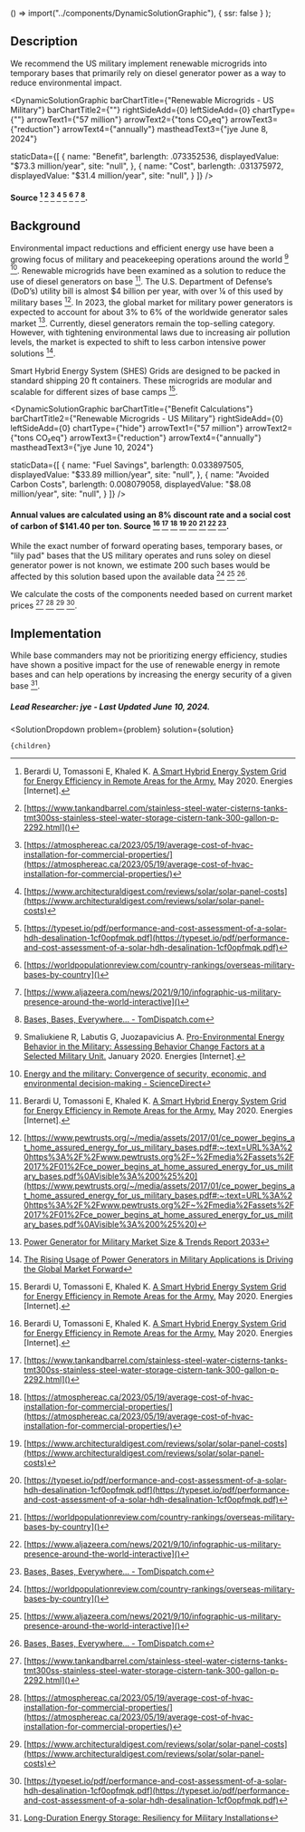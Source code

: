 

  () => import("../components/DynamicSolutionGraphic"),
  { ssr: false }
);



## Description

We recommend the US military implement renewable microgrids into temporary bases that primarily rely on diesel generator power as a way to reduce environmental impact.

<DynamicSolutionGraphic
  barChartTitle={"Renewable Microgrids - US Military"}
  barChartTitle2={""}
  rightSideAdd={0}
  leftSideAdd={0}
  chartType={""}
  arrowText1={"57 million"}
  arrowText2={"tons CO₂eq"}
  arrowText3={"reduction"}
  arrowText4={"annually"}
  mastheadText3={"jye June 8, 2024"}
  
  
  staticData={[
    {
      name: "Benefit",
      barlength: .073352536,
      displayedValue: "$73.3 million/year",
      site: "null",
    },
    {
      name: "Cost",
      barlength: .031375972,
      displayedValue: "$31.4 million/year",
      site: "null",
    }
  ]}
/>

#### Source [^"1"] [^"20"] [^"19"] [^"14"] [^"18"] [^"21"] [^"22"] [^"7"].


## Background

Environmental impact reductions and efficient energy use have been a growing focus of military and peacekeeping operations around the world [^"2"] [^"5"]. Renewable microgrids have been examined as a solution to reduce the use of diesel generators on base [^"1"]. The U.S. Department of Defense’s (DoD’s) utility bill is almost $4 billion per year, with over ¼ of this used by military bases [^"6"]. In 2023, the global market for military power generators is expected to account for about 3% to 6% of the worldwide generator sales market [^"8"]. Currently, diesel generators remain the top-selling category. However, with tightening environmental laws due to increasing air pollution levels, the market is expected to shift to less carbon intensive power solutions [^"9"].

Smart Hybrid Energy System (SHES) Grids are designed to be packed in standard shipping 20 ft containers. These microgrids are modular and scalable for different sizes of base camps [^"1"].

<DynamicSolutionGraphic
  barChartTitle={"Benefit Calculations"}
  barChartTitle2={"Renewable Microgrids - US Military"}
  rightSideAdd={0}
  leftSideAdd={0}
  chartType={"hide"}
  arrowText1={"57 million"}
  arrowText2={"tons CO₂eq"}
  arrowText3={"reduction"}
  arrowText4={"annually"}
  mastheadText3={"jye June 10, 2024"}
  
  
  staticData={[
    {
      name: "Fuel Savings",
      barlength: 0.033897505,
      displayedValue: "$33.89 million/year",
      site: "null",
    },
    {
      name: "Avoided Carbon Costs",
      barlength: 0.008079058,
      displayedValue: "$8.08 million/year",
      site: "null",
    }
  ]}
/>

#### Annual values are calculated using an 8% discount rate and a social cost of carbon of $141.40 per ton. Source [^"1"] [^"20"] [^"19"] [^"14"] [^"18"] [^"21"] [^"22"] [^"7"].

While the exact number of forward operating bases, temporary bases, or "lily pad" bases that the US military operates and runs soley on diesel generator power is not known, we estimate 200 such bases would be affected by this solution based upon the available data [^"21"] [^"22"] [^"7"].

We calculate the costs of the components needed based on current market prices [^"20"] [^"19"] [^"14"] [^"18"]. 

## Implementation

While base commanders may not be prioritizing energy efficiency, studies have shown a positive impact for the use of renewable energy in remote bases and can help operations by increasing the energy security of a given base [^"10"].

##### Lead Researcher: jye - Last Updated June 10, 2024.

[^"1"]: Berardi U, Tomassoni E, Khaled K. [A Smart Hybrid Energy System Grid for Energy Efficiency in Remote Areas for the Army.](http://dx.doi.org/10.3390/en13092279) May 2020. Energies [Internet]. 
[^"2"]: Smaliukiene R, Labutis G, Juozapavicius A. [Pro-Environmental Energy Behavior in the Military: Assessing Behavior Change Factors at a Selected Military Unit.](http://dx.doi.org/10.3390/en13010219) January 2020. Energies [Internet]. 
[^"3"]:  [Energy management in military operational camps: A cost-benefit analysis | IEEE Conference Publication](https://ieeexplore.ieee.org/document/6827013)   
[^"4"]:  [Cost Benefit Analysis of Integrated COTS Energy- Related Technologies for Army's Force Provider Module](https://typeset.io/papers/cost-benefit-analysis-of-integrated-cots-energy-related-2ie8dwpcpn)   
[^"5"]:  [Energy and the military: Convergence of security, economic, and environmental decision-making - ScienceDirect](https://www.sciencedirect.com/science/article/pii/S2211467X19301026)   
[^"6"]:  [https://www.pewtrusts.org/~/media/assets/2017/01/ce_power_begins_at_home_assured_energy_for_us_military_bases.pdf#:~:text=URL%3A%20https%3A%2F%2Fwww.pewtrusts.org%2F~%2Fmedia%2Fassets%2F2017%2F01%2Fce_power_begins_at_home_assured_energy_for_us_military_bases.pdf%0AVisible%3A%200%25%20](https://www.pewtrusts.org/~/media/assets/2017/01/ce_power_begins_at_home_assured_energy_for_us_military_bases.pdf#:~:text=URL%3A%20https%3A%2F%2Fwww.pewtrusts.org%2F~%2Fmedia%2Fassets%2F2017%2F01%2Fce_power_begins_at_home_assured_energy_for_us_military_bases.pdf%0AVisible%3A%200%25%20)   
[^"7"]:  [Bases, Bases, Everywhere... - TomDispatch.com](https://tomdispatch.com/nick-turse-one-down-who-knows-how-many-to-go/#more)   
[^"8"]:  [Power Generator for Military Market Size & Trends Report 2033](https://www.futuremarketinsights.com/reports/power-generator-for-military-market)   
[^"9"]:  [The Rising Usage of Power Generators in Military Applications is Driving the Global Market Forward](https://www.globaltrademag.com/the-rising-usage-of-power-generators-in-military-applications-is-driving-the-global-market-forward/)   
[^"10"]:  [Long-Duration Energy Storage: Resiliency for Military Installations](https://www.nrel.gov/docs/fy24osti/87646.pdf)   
[^"11"]:  [Reducing Fuel Consumption at a Remote Military Base: Introducing an energy management system | Request PDF](https://www.researchgate.net/publication/260524581_Reducing_Fuel_Consumption_at_a_Remote_Military_Base_Introducing_an_energy_management_system)   
[^"12"]:  [Diesel genset optimization in remote microgrids - ScienceDirect](https://www.sciencedirect.com/science/article/pii/S0306261923004002)   
[^"13"]:  [Renewable energy and energy storage to offset diesel generators at expeditionary contingency bases](https://web.stanford.edu/group/efmh/jacobson/Articles/Others/21-REforFOBs.pdf)   
[^"14"]:  [https://www.architecturaldigest.com/reviews/solar/solar-panel-costs](https://www.architecturaldigest.com/reviews/solar/solar-panel-costs)   
[^"15"]:  [https://www.ncbi.nlm.nih.gov/books/NBK100028/](https://www.ncbi.nlm.nih.gov/books/NBK100028/)   
[^"16"]:  [https://energystorage.pnnl.gov/pdf/PNNL-28866.pdf]()   
[^"17"]:  [https://www.energy.gov/energysaver/estimating-cost-and-energy-efficiency-solar-water-heater]()   
[^"18"]:  [https://typeset.io/pdf/performance-and-cost-assessment-of-a-solar-hdh-desalination-1cf0opfmqk.pdf](https://typeset.io/pdf/performance-and-cost-assessment-of-a-solar-hdh-desalination-1cf0opfmqk.pdf)   
[^"19"]:  [https://atmosphereac.ca/2023/05/19/average-cost-of-hvac-installation-for-commercial-properties/](https://atmosphereac.ca/2023/05/19/average-cost-of-hvac-installation-for-commercial-properties/)   
[^"20"]:  [https://www.tankandbarrel.com/stainless-steel-water-cisterns-tanks-tmt300ss-stainless-steel-water-storage-cistern-tank-300-gallon-p-2292.html]()   
[^"21"]:  [https://worldpopulationreview.com/country-rankings/overseas-military-bases-by-country]()   
[^"22"]:  [https://www.aljazeera.com/news/2021/9/10/infographic-us-military-presence-around-the-world-interactive]()     

  <SolutionDropdown 
    problem={problem} 
    solution={solution}
  >
    {children}
  </SolutionDropdown>